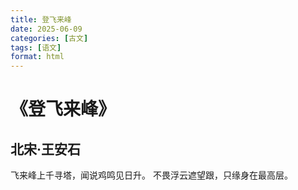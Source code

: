 ```yaml
---
title: 登飞来峰
date: 2025-06-09
categories: [古文]
tags: [语文]
format: html
---
```

# 《登飞来峰》
## 北宋·王安石
飞来峰上千寻塔，闻说鸡鸣见日升。
不畏浮云遮望跟，只缘身在最高层。